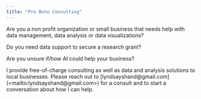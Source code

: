 ```yaml
---
title: "Pro Bono Consulting"
---
```


Are you a non profit organization or small business that needs help with data management, data analysis or data visualizations?

Do you need data support to secure a research grant?

Are you unsure if/how AI could help your business?

I provide free-of-charge consulting as well as data and analysis solutions to local businesses. Please reach out to \[lyndsayshand\@gmail.com\](\<mailto:lyndsayshand\@gmail.com\>) for a consult and to start a conversation about how I can help.
